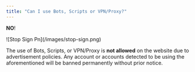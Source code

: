 ```yaml
---
title: "Can I use Bots, Scripts or VPN/Proxy?"
---
```


**NO**\!

<Frame>
  ![Stop Sign Pn](/images/stop-sign.png)
</Frame>

The use of Bots, Scripts, or VPN/Proxy is **not allowed** on the website due to advertisement policies. Any account or accounts detected to be using the aforementioned will be banned permanently without prior notice.